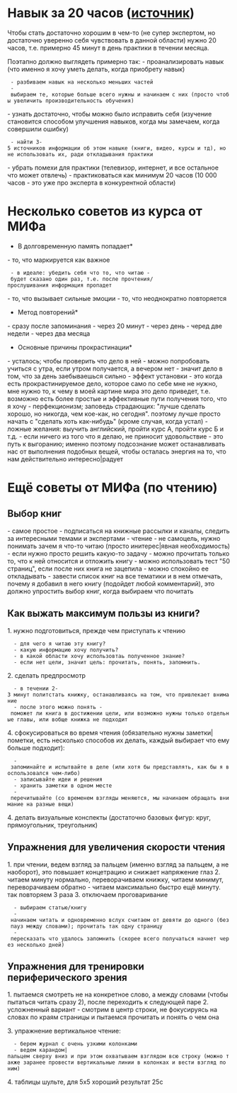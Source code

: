 = Навык за 20 часов ([[https://www.youtube.com/watch?v=5MgBikgcWnY|источник]]) =

Чтобы стать достаточно хорошим в чем-то (не супер экспертом, но достаточно уверенно себя чувствовать в данной области) нужно 20 часов, т.е. примерно 45 минут в день практики в течении месяца.

Поэтапно должно выглядеть примерно так:
- проанализировать навык (что именно я хочу уметь делать, когда приобрету навык)
  - разбиваем навык на несколько меньших частей
  - выбираем те, которые больше всего нужны и начинаем с них (просто чтобы увеличить производительность обучения)
- узнать достаточно, чтобы можно было исправить себя (изучение становится способом улучшения навыков, когда мы замечаем, когда совершили ошибку)
  - найти 3-5 источников информации об этом навыке (книги, видео, курсы и тд), но не использовать их, ради откладывания практики
- убрать помехи для практики (телевизор, интернет, и все остальное что может отвлечь)
- практиковаться как минимум 20 часов (10 000 часов - это уже про эксперта в конкурентной области)

= Несколько советов из курса от МИФа =

*В долговременную память попадает*
- то, что маркируется как важное
  - в идеале: убедить себя что то, что читаю - будет сказано один раз, т.е. после прочтения/прослушивания информация пропадет
- то, что вызывает сильные эмоции
- то, что неоднократно повторяется

*Метод повторений*
- сразу после запоминания
- через 20 минут
- через день
- черед две недели
- через два месяца

*Основные причины прокрастинации*
- усталось; чтобы проверить что дело в ней - можно попробовать учиться с утра, если утром получается, а вечером нет - значит дело в том, что за день заебываешься сильно
- эффект установки - это когда есть прокрастинируемое дело, которое само по себе мне не нужно, мне нужно то, к чему в моей картине мира это дело приведет, т.е. возможно есть более простые и эффективные пути получения того, что я хочу
- перфекционизм; заповедь страдающих: "лучше сделать хорошо, но никогда, чем кое-как, но сегодня". поэтому лучше просто начать с "сделать хоть как-нибудь" (кроме случая, когда устал)
- ложные желания: выучить английский, пройти курс А, пройти курс Б и т.д. - если ничего из того что я делаю, не приносит удовольствие - это путь к выгоранию; именно поэтому подсознание может останавливать нас от выполнения подобных вещей, чтобы осталась энергия на то, что нам действительно интересно|радует

= Ещё советы от МИФа (по чтению) =

== Выбор книг ==

- самое простое - подписаться на книжные рассылки и каналы, следить за интересными темами и экспертами
- чтение - не самоцель, нужно понимать зачем я что-то читаю (просто инитерес|явная необходимость)
- если нужно просто решить какую-то задачу - можно прочитать только то, что к ней относится и отложить книгу
- можно использовать тест "50 страниц", если после них книга не зацепила - можно спокойно ее откладывать
- завести список книг на все тематики и в нем отмечать, почему я добавил в него книгу (подойдет любой комментарий), это должно упростить выбор книг, когда выбираем что почитать

== Как выжать максимум пользы из книги? ==

1. нужно подготовиться, прежде чем приступать к чтению
   - для чего я читаю эту книгу?
   - какую информацию хочу получить?
   - в какой области хочу использовтаь полученное знание?
   - если нет цели, значит цель: прочитать, понять, запомнить.

2. сделать предпросмотр
   - в течении 2-3 минут политстать книжку, останавливаясь на том, что привлекает внимание
   - после этого можно понять - поможет ли книга в достижении цели, или возможно нужны только отдельные главы, или вобще книжка не подходит

4. сфокусироваться во время чтения (обязательно нужны заметки|пометки, есть несколько способов их делать, каждый выбирает что ему больше подходит):
   - запоминайте и испытвайте в деле (или хотя бы представлять, как бы я воспользовался чем-либо)
   - записывайте идеи и решения
   - хранить заметки в одном месте
   - перечитывайте (со временем взгляды меняются, мы начинаем обращать внимание на разные вещи)

4. делать визуальные конспекты (достаточно базовых фигур: круг, прямоугольник, треугольник)

== Упражнения для увеличения скорости чтения ==
1. при чтении, ведем взгляд за пальцем (именно взгляд за пальцем, а не наоборот), это повышает концетрацию и снижает напряжение глаз
2. читаем минуту нормально, переворачиваем книжку, читаем минимут, переворачиваем обратно - читаем максимально быстро ещё минуту. так повторяем 3 раза
3. отключаем проговаривание
   - выбираем статью/книгу
   - начинаем читать и одновременно вслух считаем от девяти до одного (без пауз между словами); прочитать так одну страницу
   - пересказать что удалось запомнить (скорее всего получаться начнет через несколько дней)

== Упражнения для тренировки периферического зрения ==

1. пытаемся смотреть не на конкретное слово, а между словами (чтобы пытаться читать сразу 2), после переходить к следующей паре
2. усложненный вариант - смотрим в центр строки, не фокусируясь на словах по краям страницы и пытаемся прочитать и понять о чем она

3. упражнение вертикальное чтение:
   - берем журнал с очень узкими колонками
   - ведем карандом|пальцем сверху вниз и при этом охватываем взглядом всю строку (можно также заранее провести вертикальные линии в колонках и вести взгляд по ним)

4. таблицы шульте, для 5х5 хороший результат 25с
